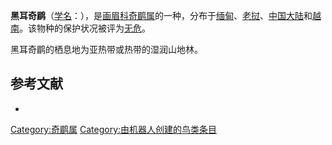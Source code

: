 {{Speciesbox
| name = 黑耳奇鹛
| image = 
| status = LC | status_system = IUCN3.1
| genus = Heterophasia
| species = desgodinsi
| authority = {{link-en|埃米尔·乌斯塔莱|Émile Oustalet|Oustalet}}, 1877
| range_map = 
}}

'''黑耳奇鹛'''（[[学名|学名]]：{{lang|la|''Heterophasia desgodinsi''}}），是[[画眉科|画眉科]][[奇鹛属|奇鹛属]]的一种，分布于[[缅甸|缅甸]]、[[老挝|老挝]]、[[中国大陆|中国大陆]]和[[越南|越南]]。该物种的保护状况被评为[[无危|无危]]。

黑耳奇鹛的栖息地为亚热带或热带的湿润山地林。

== 参考文献 ==
*{{cite web|url=http://www.birdlife.org/datazone/speciesfactsheet.php?id=32345&m=0|title=Heterophasia desgodinsi|publisher=[[国际鸟盟|BirdLife.org]]|accessdate=2011-06-27|archive-date=2016-03-04|archive-url=https://web.archive.org/web/20160304135544/http://www.birdlife.org/datazone/speciesfactsheet.php?id=32345&m=0|dead-url=no}}
{{Taxonbar|from=Q1091293}}

[[Category:奇鹛属|Category:奇鹛属]]
[[Category:由机器人创建的鸟类条目|Category:由机器人创建的鸟类条目]]